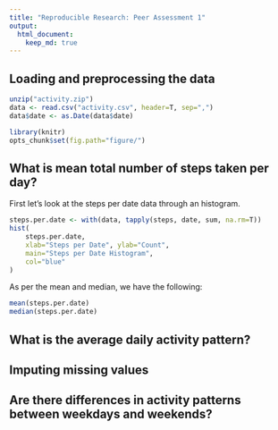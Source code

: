 ```yaml
---
title: "Reproducible Research: Peer Assessment 1"
output: 
  html_document:
    keep_md: true
---
```



## Loading and preprocessing the data

```r
unzip("activity.zip")
data <- read.csv("activity.csv", header=T, sep=",")
data$date <- as.Date(data$date)

library(knitr)
opts_chunk$set(fig.path="figure/")
```


## What is mean total number of steps taken per day?

First let's look at the steps per date data through an histogram.
```r
steps.per.date <- with(data, tapply(steps, date, sum, na.rm=T))
hist(
    steps.per.date,
    xlab="Steps per Date", ylab="Count",
    main="Steps per Date Histogram",
    col="blue"
)
```

As per the mean and median, we have the following:
```r
mean(steps.per.date)
median(steps.per.date)
```

## What is the average daily activity pattern?



## Imputing missing values



## Are there differences in activity patterns between weekdays and weekends?
